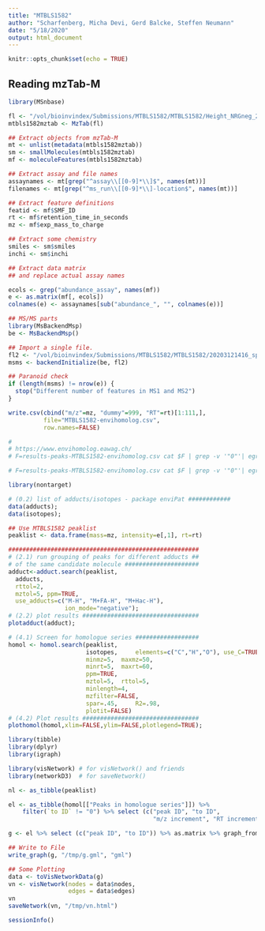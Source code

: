 ```yaml
---
title: "MTBLS1582"
author: "Scharfenberg, Micha Devi, Gerd Balcke, Steffen Neumann"
date: "5/18/2020"
output: html_document
---
```


```r
knitr::opts_chunk$set(echo = TRUE)
```

## Reading mzTab-M

```r
library(MSnbase)

fl <- "/vol/bioinvindex/Submissions/MTBLS1582/MTBLS1582/Height_NRGneg_2020471011.mzTab"
mtbls1582mztab <- MzTab(fl)

## Extract objects from mzTab-M
mt <- unlist(metadata(mtbls1582mztab))
sm <- smallMolecules(mtbls1582mztab)
mf <- moleculeFeatures(mtbls1582mztab)

## Extract assay and file names
assaynames <- mt[grep("^assay\\[[0-9]*\\]$", names(mt))]
filenames <- mt[grep("^ms_run\\[[0-9]*\\]-location$", names(mt))]

## Extract feature definitions
featid <- mf$SMF_ID
rt <- mf$retention_time_in_seconds
mz <- mf$exp_mass_to_charge

## Extract some chemistry
smiles <- sm$smiles
inchi <- sm$inchi

## Extract data matrix
## and replace actual assay names

ecols <- grep("abundance_assay", names(mf))
e <- as.matrix(mf[, ecols])
colnames(e) <- assaynames[sub("abundance_", "", colnames(e))]

```

```r
## MS/MS parts
library(MsBackendMsp)
be <- MsBackendMsp()

## Import a single file.
fl2 <- "/vol/bioinvindex/Submissions/MTBLS1582/MTBLS1582/20203121416_spectra_NRGneg.msp"
msms <- backendInitialize(be, fl2)

## Paranoid check
if (length(msms) != nrow(e)) {
  stop("Different number of features in MS1 and MS2")
}

```

```r

write.csv(cbind("m/z"=mz, "dummy"=999, "RT"=rt)[1:111,],
          file="MTBLS1582-envihomolog.csv",
          row.names=FALSE)

# 
# https://www.envihomolog.eawag.ch/
# F=results-peaks-MTBLS1582-envihomolog.csv cat $F | grep -v '"0"'| egrep 'mz|["/]611["/]' | cut -d "," -f 2 --complement  | column -t -s, | tr -d \" | expand

# F=results-peaks-MTBLS1582-envihomolog.csv cat $F | grep -v '"0"'| egrep 'mz|["/]611["/]' | cut -d "," -f 2 --complement  | column -t -s, | tr -d \"
```

```r
library(nontarget)

# (0.2) list of adducts/isotopes - package enviPat ############
data(adducts);
data(isotopes);

## Use MTBLS1582 peaklist
peaklist <- data.frame(mass=mz, intensity=e[,1], rt=rt)

```

```r
######################################################
# (2.1) run grouping of peaks for different adducts ##
# of the same candidate molecule #####################
adduct<-adduct.search(peaklist,
  adducts,
  rttol=2,
  mztol=5, ppm=TRUE,
  use_adducts=c("M-H", "M+FA-H", "M+Hac-H"), 
                ion_mode="negative");
# (2.2) plot results #################################
plotadduct(adduct);

```

```r
# (4.1) Screen for homologue series ##################
homol <- homol.search(peaklist,
                      isotopes,		elements=c("C","H","O"), use_C=TRUE,
                      minmz=5, 	maxmz=50,
                      minrt=5,  maxrt=60,
                      ppm=TRUE,
                      mztol=5,  rttol=5,
                      minlength=4,
                      mzfilter=FALSE,
                      spar=.45, 	R2=.98,
                      plotit=FALSE)
# (4.2) Plot results #################################
plothomol(homol,xlim=FALSE,ylim=FALSE,plotlegend=TRUE);

```

```r
library(tibble)
library(dplyr)
library(igraph)

library(visNetwork) # for visNetwork() and friends
library(networkD3)  # for saveNetwork()

nl <- as_tibble(peaklist)

el <- as_tibble(homol[["Peaks in homologue series"]]) %>% 
    filter(`to ID` != "0") %>% select (c("peak ID", "to ID", 
                                         "m/z increment", "RT increment"))

g <- el %>% select (c("peak ID", "to ID")) %>% as.matrix %>% graph_from_edgelist

## Write to File
write_graph(g, "/tmp/g.gml", "gml")

## Some Plotting
data <- toVisNetworkData(g)
vn <- visNetwork(nodes = data$nodes, 
                 edges = data$edges)
vn
saveNetwork(vn, "/tmp/vn.html")
```

```r
sessionInfo()
```

